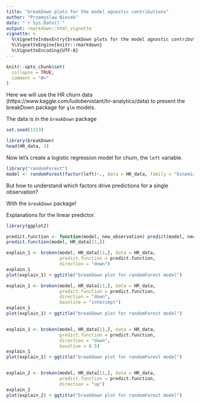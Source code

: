 ```yaml
---
title: "breakDown plots for the model agnostic contributions"
author: "Przemyslaw Biecek"
date: "`r Sys.Date()`"
output: rmarkdown::html_vignette
vignette: >
  %\VignetteIndexEntry{breakDown plots for the model agnostic contributions}
  %\VignetteEngine{knitr::rmarkdown}
  %\VignetteEncoding{UTF-8}
---
```


```r
knitr::opts_chunk$set(
  collapse = TRUE,
  comment = "#>"
)
```

Here we will use the HR churn data  (https://www.kaggle.com/ludobenistant/hr-analytics/data) to present the breakDown package for `glm` models.

The data is in the `breakDown` package

```r
set.seed(1313)

library(breakDown)
head(HR_data, 3)
```

Now let's create a logistic regression model for churn, the `left` variable.

```r
library("randomForest")
model <- randomForest(factor(left)~., data = HR_data, family = "binomial")
```

But how to understand which factors drive predictions for a single observation? 

With the `breakDown` package!

Explanations for the linear predictor.

```r
library(ggplot2)

predict.function <- function(model, new_observation) predict(model, new_observation, type="prob")[,2]
predict.function(model, HR_data[11,])

explain_1 <- broken(model, HR_data[11,], data = HR_data,
                    predict.function = predict.function, 
                    direction = "down")
explain_1
plot(explain_1) + ggtitle("breakDown plot for randomForest model")

explain_1 <- broken(model, HR_data[11,], data = HR_data,
                    predict.function = predict.function, 
                    direction = "down",
                    baseline = "intercept")
explain_1
plot(explain_1) + ggtitle("breakDown plot for randomForest model")


explain_1 <- broken(model, HR_data[11,], data = HR_data,
                    predict.function = predict.function, 
                    direction = "down",
                    baseline = 0.5)
explain_1
plot(explain_1) + ggtitle("breakDown plot for randomForest model")


explain_2 <- broken(model, HR_data[11,], data = HR_data,
                    predict.function = predict.function, 
                    direction = "up")
explain_2
plot(explain_2) + ggtitle("breakDown plot for randomForest model")

```


